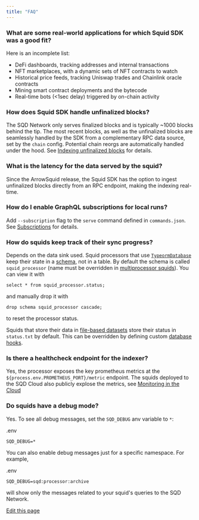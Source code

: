 ```yaml
---
title: "FAQ"
---
```


### What are some real-world applications for which Squid SDK was a good fit?[​](#real-world-applications "Direct link to What are some real-world applications for which Squid SDK was a good fit?")

Here is an incomplete list:

* DeFi dashboards, tracking addresses and internal transactions
* NFT marketplaces, with a dynamic sets of NFT contracts to watch
* Historical price feeds, tracking Uniswap trades and Chainlink oracle contracts
* Mining smart contract deployments and the bytecode
* Real-time bots (\<1sec delay) triggered by on-chain activity

### How does Squid SDK handle unfinalized blocks?[​](#how-does-squid-sdk-handle-unfinalized-blocks "Direct link to How does Squid SDK handle unfinalized blocks?")

The SQD Network only serves finalized blocks and is typically \~1000 blocks behind the tip. The most recent blocks, as well as the unfinalized blocks are seamlessly handled by the SDK from a complementary RPC data source, set by the `chain` config. Potential chain reorgs are automatically handled under the hood. See [Indexing unfinalized blocks](/sdk/resources/unfinalized-blocks/) for details.

### What is the latency for the data served by the squid?[​](#what-is-the-latency-for-the-data-served-by-the-squid "Direct link to What is the latency for the data served by the squid?")

Since the ArrowSquid release, the Squid SDK has the option to ingest unfinalized blocks directly from an RPC endpoint, making the indexing real-time.

### How do I enable GraphQL subscriptions for local runs?[​](#how-do-i-enable-graphql-subscriptions-for-local-runs "Direct link to How do I enable GraphQL subscriptions for local runs?")

Add `--subscription` flag to the `serve` command defined in `commands.json`. See [Subscriptions](/sdk/reference/openreader-server/configuration/subscriptions/) for details.

### How do squids keep track of their sync progress?[​](#how-do-squids-keep-track-of-their-sync-progress "Direct link to How do squids keep track of their sync progress?")

Depends on the data sink used. Squid processors that use [`TypeormDatabase`](/sdk/resources/persisting-data/typeorm/) keep their state in a [schema](https://www.postgresql.org/docs/current/sql-createschema.html), not in a table. By default the schema is called `squid_processor` (name must be overridden in [multiprocessor squids](/sdk/resources/multichain/)). You can view it with

```
select * from squid_processor.status;
```

and manually drop it with

```
drop schema squid_processor cascade;
```

to reset the processor status.

Squids that store their data in [file-based datasets](/sdk/resources/persisting-data/file/) store their status in `status.txt` by default. This can be overridden by defining custom [database hooks](/sdk/resources/persisting-data/file/#hooks).

### Is there a healthcheck endpoint for the indexer?[​](#is-there-a-healthcheck-endpoint-for-the-indexer "Direct link to Is there a healthcheck endpoint for the indexer?")

Yes, the processor exposes the key prometheus metrics at the `${process.env.PROMETHEUS_PORT}/metric` endpoint. The squids deployed to the SQD Cloud also publicly explose the metrics, see [Monitoring in the Cloud](/cloud/resources/monitoring/)

### Do squids have a debug mode?[​](#do-squids-have-a-debug-mode "Direct link to Do squids have a debug mode?")

Yes. To see all debug messages, set the `SQD_DEBUG` anv variable to `*`:

.env

```
SQD_DEBUG=*
```

You can also enable debug messages just for a specific namespace. For example,

.env

```
SQD_DEBUG=sqd:processor:archive
```

will show only the messages related to your squid's queries to the SQD Network.

[Edit this page](https://github.com/subsquid/docs/edit/master/docs/sdk/faq.md)
